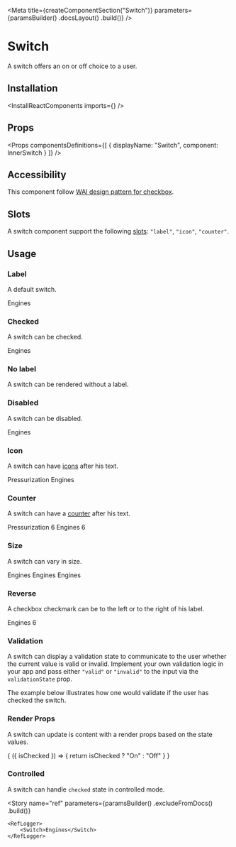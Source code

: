 
<Meta
    title={createComponentSection("Switch")}
    parameters={paramsBuilder()
        .docsLayout(<ReactComponentsLayout sourcePath="/packages/react-components/src/toggle/src" />)
        .build()}
/>

# Switch

A switch offers an on or off choice to a user.

## Installation

<InstallReactComponents imports={<Imports />} />

## Props

<Props
    componentsDefinitions={[
        { displayName: "Switch", component: InnerSwitch }
    ]}
/>

## Accessibility

This component follow [WAI design pattern for checkbox](https://www.w3.org/TR/wai-aria-practices-1.1/#checkbox).

## Slots

A switch component support the following [slots](?path=/docs/getting-started-slots--page): `"label"`, `"icon"`, `"counter"`.

## Usage

### Label

A default switch.

<Preview>
    <Story name="default">
        <Switch>Engines</Switch>
    </Story>
</Preview>

### Checked

A switch can be checked.

<Preview>
    <Story name="checked">
        <Switch defaultChecked>Engines</Switch>
    </Story>
</Preview>


### No label

A switch can be rendered without a label.

<Preview>
    <Story name="no label">
        <Switch />
    </Story>
</Preview>

### Disabled

A switch can be disabled.

<Preview>
    <Story name="disabled">
        <Switch disabled>Engines</Switch>
    </Story>
</Preview>

### Icon

A switch can have [icons](?path=/docs/materials-icons--page) after his text.

<Preview>
    <Story name="icon">
        <Inline>
            <Switch>
                <Text>Pressurization</Text>
                <LightbulbIcon />
            </Switch>
            <Switch>
                <Text>Engines</Text>
                <IconGroup>
                    <LightbulbIcon /><LightbulbIcon />
                </IconGroup>
            </Switch>
        </Inline>
    </Story>
</Preview>

### Counter

A switch can have a [counter](?path=/docs/components-counter--default-story) after his text.

<Preview>
    <Story name="counter">
        <Inline>
            <Switch>
                <Text>Pressurization</Text>
                <Counter>6</Counter>
            </Switch>
            <Switch>
                <Text>Engines</Text>
                <Counter variant="divider">6</Counter>
            </Switch>
        </Inline>
    </Story>
</Preview>

### Size

A switch can vary in size.

<Preview>
    <Story name="size">
        <Inline align="end">
            <Switch size="small">Engines</Switch>
            <Switch>Engines</Switch>
            <Switch size="large">Engines</Switch>
        </Inline>
    </Story>
</Preview>

### Reverse

A checkbox checkmark can be to the left or to the right of his label.

<Preview>
    <Story name="reverse">
        <Switch reverse>
            <InfoIcon />
            <Text>Engines</Text>
            <Counter variant="divider">6</Counter>
        </Switch>
    </Story>
</Preview>

### Validation

A switch can display a validation state to communicate to the user whether the current value is valid or invalid. Implement your own validation logic in your app and pass either `"valid"` or `"invalid"` to the input via the `validationState` prop.

The example below illustrates how one would validate if the user has checked the switch.

<FilePreview filePath="/switch/stories/CheckedValidation">
    <CheckedValidation />
</FilePreview>

### Render Props

A switch can update is content with a render props based on the state values.

<Preview>
    <Story name="render props">
        <Switch>
            {
                ({ isChecked }) => {
                    return isChecked ? "On" : "Off"
                }
            }
        </Switch>
    </Story>
</Preview>

### Controlled

A switch can handle `checked` state in controlled mode.

<FilePreview filePath="/switch/stories/ControlledSwitch">
    <ControlledSwitch />
</FilePreview>

<Story
    name="ref"
    parameters={paramsBuilder()
        .excludeFromDocs()
        .build()}
>
    <RefLogger>
        <Switch>Engines</Switch>
    </RefLogger>
</Story>

